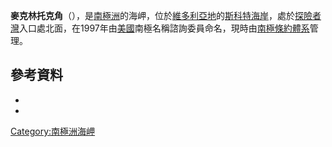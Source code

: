 {{coord|77|33|S|163|40|E|source:GNIS|display=title}}

'''麥克林托克角'''（{{lang-en|McClintock Point}}），是[[南極洲|南極洲]]的海岬，位於[[維多利亞地|維多利亞地]]的[[斯科特海岸|斯科特海岸]]，處於[[探險者灣|探險者灣]]入口處北面，在1997年由[[美國|美國]]南極名稱諮詢委員命名，現時由[[南極條約體系|南極條約體系]]管理。

==參考資料==
*{{cite gnis | type = antarid | id = 17402| name = McClintock Point | accessdate = 2013-09-05}}
*{{usgs-gazetteer|id=17402}}

{{DEFAULTSORT:McClintock Point}}
[[Category:南極洲海岬|Category:南極洲海岬]]


{{ScottCoast-geo-stub}}